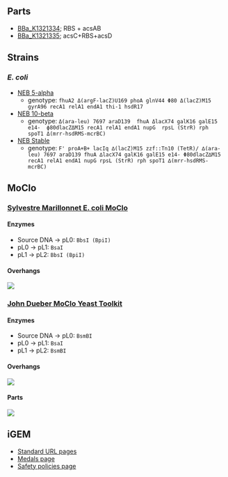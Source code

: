 ## Parts
- [BBa_K1321334](http://parts.igem.org/Part:BBa_K1321334); RBS + acsAB
- [BBa_K1321335](http://parts.igem.org/Part:BBa_K1321335); acsC+RBS+acsD

## Strains

### _E. coli_

- [NEB 5-alpha](https://www.neb.com/products/c2987-neb-5-alpha-competent-e-coli-high-efficiency)
  - genotype: `fhuA2 Δ(argF-lacZ)U169 phoA glnV44 Φ80 Δ(lacZ)M15 gyrA96 recA1 relA1 endA1 thi-1 hsdR17`
- [NEB 10-beta](https://www.neb.com/products/c3019-neb-10-beta-competent-e-coli-high-efficiency)
  - genotype: `Δ(ara-leu) 7697 araD139  fhuA ΔlacX74 galK16 galE15 e14-  ϕ80dlacZΔM15 recA1 relA1 endA1 nupG  rpsL (StrR) rph spoT1 Δ(mrr-hsdRMS-mcrBC)`
- [NEB Stable](https://www.neb.com/products/c3040-neb-stable-competent-e-coli-high-efficiency)
  - genotype: `F' proA+B+ lacIq ∆(lacZ)M15 zzf::Tn10 (TetR)/ ∆(ara-leu) 7697 araD139 fhuA ∆lacX74 galK16 galE15 e14- Φ80dlacZ∆M15 recA1 relA1 endA1 nupG rpsL (StrR) rph spoT1 ∆(mrr-hsdRMS-mcrBC)`

## MoClo

### [Sylvestre Marillonnet E. coli MoClo](https://www.addgene.org/kits/marillonnet-moclo/)

#### Enzymes
- Source DNA &rarr; pL0: `BbsI (BpiI)`
- pL0 &rarr; pL1: `BsaI`
- pL1 &rarr; pL2: `BbsI (BpiI)`

#### Overhangs

![](./EColiMoClooverview.png)

### [John Dueber MoClo Yeast Toolkit](https://www.addgene.org/kits/moclo-ytk/)

#### Enzymes
- Source DNA &rarr; pL0: `BsmBI`
- pL0 &rarr; pL1: `BsaI`
- pL1 &rarr; pL2: `BsmBI`

#### Overhangs

![](./YTKoverhangs.png)

#### Parts

![](./YTKparts.png)

## iGEM

- [Standard URL pages](https://competition.igem.org/judging/pages-for-awards)
- [Medals page](https://competition.igem.org/judging/medals)
- [Safety policies page](https://responsibility.igem.org/safety-policies/introduction)